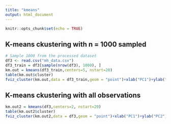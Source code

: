 ```yaml
---
title: "kmeans"
output: html_document
---
```


```r
knitr::opts_chunk$set(echo = TRUE)
```


## K-means ckustering with n = 1000 sampled 
```r
# Sample 1000 from the processed dataset
df3 <- read.csv("mh_data.csv")
df3_train = df3[sample(nrow(df3), 1000), ]
km.out = kmeans(df3_train,centers=5, nstart=20)
table(km.out$cluster)
fviz_cluster(km.out,data = df3_train,geom = "point")+xlab("PC1")+ylab("PC2")+ggtitle("K-Means clustering for two groups (k=2)")
```
## K-means ckustering with all observations
```r
km.out2 = kmeans(df3,centers=2, nstart=20)
table(km.out2$cluster)
fviz_cluster(km.out2,data = df3,geom = "point")+xlab("PC1")+ylab("PC2")+ggtitle("K-Means clustering for two groups (k=2)")
```
